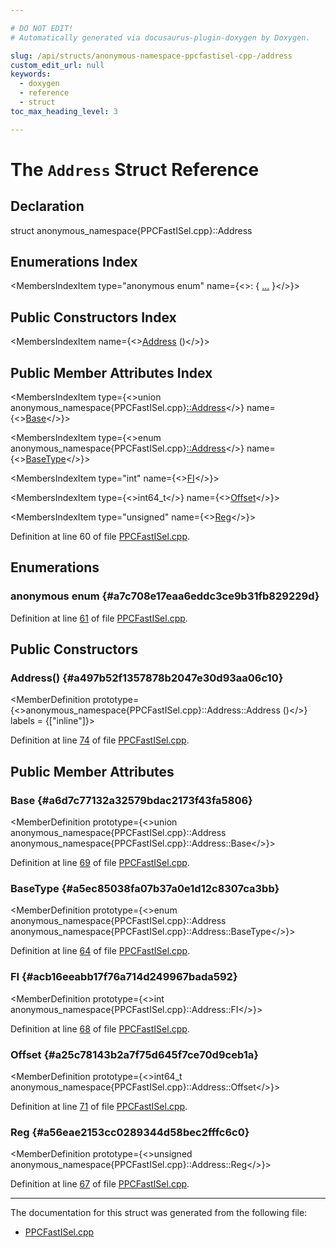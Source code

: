 ```yaml
---

# DO NOT EDIT!
# Automatically generated via docusaurus-plugin-doxygen by Doxygen.

slug: /api/structs/anonymous-namespace-ppcfastisel-cpp-/address
custom_edit_url: null
keywords:
  - doxygen
  - reference
  - struct
toc_max_heading_level: 3

---
```





# The `Address` Struct Reference

<DoxygenPage pluginConfig={pluginConfig}>



## Declaration

<CodeBlock>struct anonymous_namespace{PPCFastISel.cpp}::Address</CodeBlock>

## Enumerations Index

<MembersIndex>

<MembersIndexItem
  type="anonymous enum"
  name={<>:  &#123; <a href="#a7c708e17eaa6eddc3ce9b31fb829229d">...</a> &#125;</>}>
</MembersIndexItem>

</MembersIndex>

## Public Constructors Index

<MembersIndex>

<MembersIndexItem
  name={<><a href="#a497b52f1357878b2047e30d93aa06c10">Address</a> ()</>}>
</MembersIndexItem>

</MembersIndex>

## Public Member Attributes Index

<MembersIndex>

<MembersIndexItem
  type={<>union anonymous&#95;namespace&#123;PPCFastISel.cpp&#125;<a href="#a497b52f1357878b2047e30d93aa06c10">::Address</a></>}
  name={<><a href="#a6d7c77132a32579bdac2173f43fa5806">Base</a></>}>
</MembersIndexItem>

<MembersIndexItem
  type={<>enum anonymous&#95;namespace&#123;PPCFastISel.cpp&#125;<a href="#a497b52f1357878b2047e30d93aa06c10">::Address</a></>}
  name={<><a href="#a5ec85038fa07b37a0e1d12c8307ca3bb">BaseType</a></>}>
</MembersIndexItem>

<MembersIndexItem
  type="int"
  name={<><a href="#acb16eeabb17f76a714d249967bada592">FI</a></>}>
</MembersIndexItem>

<MembersIndexItem
  type={<>int64&#95;t</>}
  name={<><a href="#a25c78143b2a7f75d645f7ce70d9ceb1a">Offset</a></>}>
</MembersIndexItem>

<MembersIndexItem
  type="unsigned"
  name={<><a href="#a56eae2153cc0289344d58bec2fffc6c0">Reg</a></>}>
</MembersIndexItem>

</MembersIndex>


Definition at line 60 of file <a href="/docs/api/files/lib/lib/target/lib/target/powerpc/ppcfastisel-cpp">PPCFastISel.cpp</a>.

<SectionDefinition>

## Enumerations

### anonymous enum  {#a7c708e17eaa6eddc3ce9b31fb829229d}

<MemberDefinition
  prototype="anonymous enum ">

<EnumerationList title="Enumeration values">

<Link id="a7c708e17eaa6eddc3ce9b31fb829229da4b710ae46a5e63f19f66445b3ca2c18e" />
<EnumerationListItem name="RegBase">

</EnumerationListItem>

<Link id="a7c708e17eaa6eddc3ce9b31fb829229da9042b9fe8e4e3372aaef2aa58a3cca83" />
<EnumerationListItem name="FrameIndexBase">

</EnumerationListItem>

</EnumerationList>

Definition at line <a href="/docs/api/files/lib/lib/target/lib/target/powerpc/ppcfastisel-cpp/#l00061">61</a> of file <a href="/docs/api/files/lib/lib/target/lib/target/powerpc/ppcfastisel-cpp">PPCFastISel.cpp</a>.
</MemberDefinition>

</SectionDefinition>

<SectionDefinition>

## Public Constructors

### Address() {#a497b52f1357878b2047e30d93aa06c10}

<MemberDefinition
  prototype={<>anonymous&#95;namespace&#123;PPCFastISel.cpp&#125;::Address::Address ()</>}
  labels = {["inline"]}>

Definition at line <a href="/docs/api/files/lib/lib/target/lib/target/powerpc/ppcfastisel-cpp/#l00074">74</a> of file <a href="/docs/api/files/lib/lib/target/lib/target/powerpc/ppcfastisel-cpp">PPCFastISel.cpp</a>.
</MemberDefinition>

</SectionDefinition>

<SectionDefinition>

## Public Member Attributes

### Base {#a6d7c77132a32579bdac2173f43fa5806}

<MemberDefinition
  prototype={<>union anonymous&#95;namespace&#123;PPCFastISel.cpp&#125;::Address anonymous&#95;namespace&#123;PPCFastISel.cpp&#125;::Address::Base</>}>

Definition at line <a href="/docs/api/files/lib/lib/target/lib/target/powerpc/ppcfastisel-cpp/#l00069">69</a> of file <a href="/docs/api/files/lib/lib/target/lib/target/powerpc/ppcfastisel-cpp">PPCFastISel.cpp</a>.
</MemberDefinition>

### BaseType {#a5ec85038fa07b37a0e1d12c8307ca3bb}

<MemberDefinition
  prototype={<>enum anonymous&#95;namespace&#123;PPCFastISel.cpp&#125;::Address anonymous&#95;namespace&#123;PPCFastISel.cpp&#125;::Address::BaseType</>}>

Definition at line <a href="/docs/api/files/lib/lib/target/lib/target/powerpc/ppcfastisel-cpp/#l00064">64</a> of file <a href="/docs/api/files/lib/lib/target/lib/target/powerpc/ppcfastisel-cpp">PPCFastISel.cpp</a>.
</MemberDefinition>

### FI {#acb16eeabb17f76a714d249967bada592}

<MemberDefinition
  prototype={<>int anonymous&#95;namespace&#123;PPCFastISel.cpp&#125;::Address::FI</>}>

Definition at line <a href="/docs/api/files/lib/lib/target/lib/target/powerpc/ppcfastisel-cpp/#l00068">68</a> of file <a href="/docs/api/files/lib/lib/target/lib/target/powerpc/ppcfastisel-cpp">PPCFastISel.cpp</a>.
</MemberDefinition>

### Offset {#a25c78143b2a7f75d645f7ce70d9ceb1a}

<MemberDefinition
  prototype={<>int64&#95;t anonymous&#95;namespace&#123;PPCFastISel.cpp&#125;::Address::Offset</>}>

Definition at line <a href="/docs/api/files/lib/lib/target/lib/target/powerpc/ppcfastisel-cpp/#l00071">71</a> of file <a href="/docs/api/files/lib/lib/target/lib/target/powerpc/ppcfastisel-cpp">PPCFastISel.cpp</a>.
</MemberDefinition>

### Reg {#a56eae2153cc0289344d58bec2fffc6c0}

<MemberDefinition
  prototype={<>unsigned anonymous&#95;namespace&#123;PPCFastISel.cpp&#125;::Address::Reg</>}>

Definition at line <a href="/docs/api/files/lib/lib/target/lib/target/powerpc/ppcfastisel-cpp/#l00067">67</a> of file <a href="/docs/api/files/lib/lib/target/lib/target/powerpc/ppcfastisel-cpp">PPCFastISel.cpp</a>.
</MemberDefinition>

</SectionDefinition>

<hr/>

The documentation for this struct was generated from the following file:

<ul>
<li><a href="/docs/api/files/lib/lib/target/lib/target/powerpc/ppcfastisel-cpp">PPCFastISel.cpp</a></li>
</ul>

</DoxygenPage>
